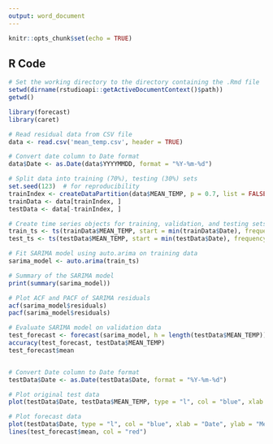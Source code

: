 ---
output: word_document
---

```{r setup, include=FALSE}
knitr::opts_chunk$set(echo = TRUE)
```

## R Code

```{r set-working-directory, include=FALSE}
# Set the working directory to the directory containing the .Rmd file
setwd(dirname(rstudioapi::getActiveDocumentContext()$path))
getwd()
```

```{r 2.42 question}
library(forecast)
library(caret)

# Read residual data from CSV file
data <- read.csv('mean_temp.csv', header = TRUE)

# Convert date column to Date format
data$Date <- as.Date(data$YYYYMMDD, format = "%Y-%m-%d")

# Split data into training (70%), testing (30%) sets
set.seed(123)  # for reproducibility
trainIndex <- createDataPartition(data$MEAN_TEMP, p = 0.7, list = FALSE)
trainData <- data[trainIndex, ]
testData <- data[-trainIndex, ]

# Create time series objects for training, validation, and testing sets
train_ts <- ts(trainData$MEAN_TEMP, start = min(trainData$Date), frequency = 365)
test_ts <- ts(testData$MEAN_TEMP, start = min(testData$Date), frequency = 365)

# Fit SARIMA model using auto.arima on training data
sarima_model <- auto.arima(train_ts)

# Summary of the SARIMA model
print(summary(sarima_model))

# Plot ACF and PACF of SARIMA residuals
acf(sarima_model$residuals)
pacf(sarima_model$residuals)

# Evaluate SARIMA model on validation data
test_forecast <- forecast(sarima_model, h = length(testData$MEAN_TEMP))
accuracy(test_forecast, testData$MEAN_TEMP)
test_forecast$mean


# Convert Date column to Date format
testData$Date <- as.Date(testData$Date, format = "%Y-%m-%d")

# Plot original test data
plot(testData$Date, testData$MEAN_TEMP, type = "l", col = "blue", xlab = "Date", ylab = "Mean Temperature", main = "Original Test Data")

# Plot forecast data
plot(testData$Date, type = "l", col = "blue", xlab = "Date", ylab = "Mean Temperature", main = "Forecast Data")
lines(test_forecast$mean, col = "red")

```

